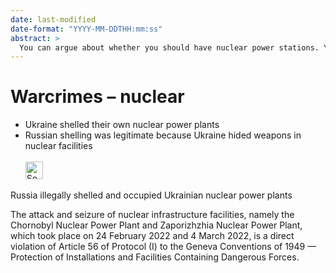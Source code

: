 ```yaml
---
date: last-modified
date-format: "YYYY-MM-DDTHH:mm:ss"
abstract: > 
  You can argue about whether you should have nuclear power stations. You can't argue about whether you should bomb them. Not even the Ukrainian ones!
---
```


# Warcrimes – nuclear {#sec-warcrimes-nuclear}

::: {.callout-caution title="Myth"}
- Ukraine shelled their own nuclear power plants
- Russian shelling was legitimate because Ukraine hided weapons in nuclear facilities
[<br></br>![Search for topic in EUvsDisinfo](../all_common_img/EUvsDisinfo_400x240.jpg){height=2em}](https://euvsdisinfo.eu/disinformation-cases/?text=war%20crimes%20(nuclear%7Catom%7CZaporizhzhia%7CChernobyl)&sort=relevance)
:::

::: {.callout-tip title="Truth"}
Russia illegally shelled and occupied Ukrainian nuclear power plants
:::

The attack and seizure of nuclear infrastructure facilities, namely the Chornobyl Nuclear Power Plant and Zaporizhzhia Nuclear Power Plant, which took place on 24 February 2022 and 4 March 2022, is a direct violation of Article 56 of Protocol (I) to the Geneva Conventions of 1949 — Protection of Installations and Facilities Containing Dangerous Forces. 
